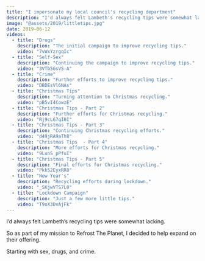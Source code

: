 ```yaml
---
title: "I impersonate my local council's recycling department"
description: "I'd always felt Lambeth's recycling tips were somewhat lacking."
image: "@assets/2019/littletips.jpg"
date: 2019-06-12
videos:
  - title: "Drugs"
    description: "The initial campaign to improve recycling tips."
    video: "7vWxYzrgqIc"
  - title: "Self-Sex"
    description: "Continuing the campaign to improve recycling tips."
    video: "3VTb5GsVS-A"
  - title: "Crime"
    description: "Further efforts to improve recycling tips."
    video: "DBDEsVl6NAs"
  - title: "Christmas Tips"
    description: "Turning attention to Christmas recycling."
    video: "pB5vI4CowzE"
  - title: "Christmas Tips - Part 2"
    description: "Further efforts for Christmas recycling."
    video: "Rj9cL67qI0I"
  - title: "Christmas Tips - Part 3"
    description: "Continuing Christmas recycling efforts."
    video: "d49jRA9aTh8"
  - title: "Christmas Tips  - Part 4"
    description: "More efforts for Christmas recycling."
    video: "9LunS_pPfuI"
  - title: "Christmas Tips - Part 5"    
    description: "Final efforts for Christmas recycling."
    video: "Pkk52EyxRR8"
  - title: "New Year's"
    description: "Recycling efforts during lockdown."
    video: "_SKjwVTS7L0"
  - title: "Lockdown Campaign"
    description: "Just a few more little tips."
    video: "T9oX3DvAjFk"
---
```

I’d always felt Lambeth’s recycling tips were somewhat lacking.

So as part of my mission to Refrost The Planet, I decided to help expand on their offering.

Starting with sex, drugs, and crime.


<VideoCollection videos={frontmatter.videos} />

<PosterGallery path="/2019/littletipcampaign" />

